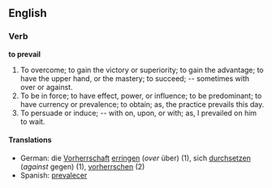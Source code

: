 ==English==

===Verb===

'''to prevail'''

#To overcome; to gain the victory or superiority; to gain the advantage; to have the upper hand, or the mastery; to succeed; -- sometimes with over or against.
#To be in force; to have effect, power, or influence; to be predominant; to have currency or prevalence; to obtain; as, the practice prevails this day.
#To persuade or induce; -- with on, upon, or with; as, I prevailed on him to wait.

====Translations====
*German: die [[Vorherrschaft]] [[erringen]] (''over'' über) (1), sich [[durchsetzen]] (''against'' gegen) (1), [[vorherrschen]] (2)
*Spanish: [[prevalecer]]

{{webster}}